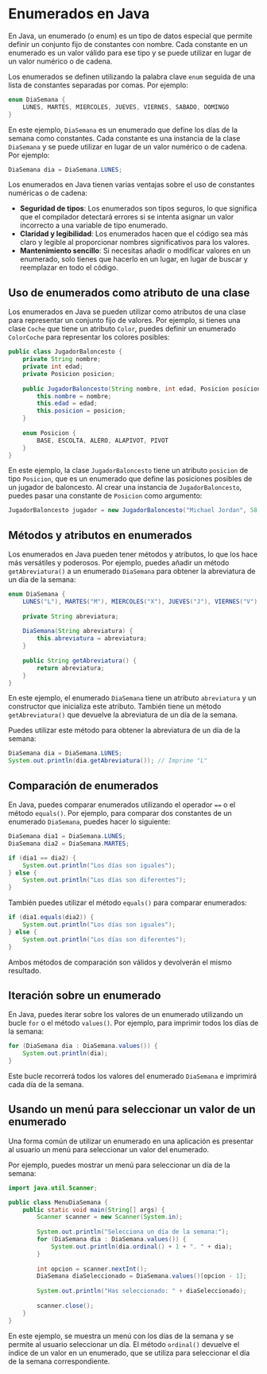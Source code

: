 # Enumerados en Java

En Java, un enumerado (o enum) es un tipo de datos especial que permite definir un conjunto fijo de constantes con nombre. Cada constante en un enumerado es un valor válido para ese tipo y se puede utilizar en lugar de un valor numérico o de cadena.   

Los enumerados se definen utilizando la palabra clave `enum` seguida de una lista de constantes separadas por comas. Por ejemplo:

```java
enum DiaSemana {
    LUNES, MARTES, MIERCOLES, JUEVES, VIERNES, SABADO, DOMINGO
}
```

En este ejemplo, `DiaSemana` es un enumerado que define los días de la semana como constantes. Cada constante es una instancia de la clase `DiaSemana` y se puede utilizar en lugar de un valor numérico o de cadena. Por ejemplo:

```java
DiaSemana dia = DiaSemana.LUNES;
```

Los enumerados en Java tienen varias ventajas sobre el uso de constantes numéricas o de cadena:

- **Seguridad de tipos**: Los enumerados son tipos seguros, lo que significa que el compilador detectará errores si se intenta asignar un valor incorrecto a una variable de tipo enumerado.
- **Claridad y legibilidad**: Los enumerados hacen que el código sea más claro y legible al proporcionar nombres significativos para los valores.
- **Mantenimiento sencillo**: Si necesitas añadir o modificar valores en un enumerado, solo tienes que hacerlo en un lugar, en lugar de buscar y reemplazar en todo el código.

## Uso de enumerados como atributo de una clase

Los enumerados en Java se pueden utilizar como atributos de una clase para representar un conjunto fijo de valores. Por ejemplo, si tienes una clase `Coche` que tiene un atributo `Color`, puedes definir un enumerado `ColorCoche` para representar los colores posibles:

```java
public class JugadorBaloncesto {
    private String nombre;
    private int edad;
    private Posicion posicion;
    
    public JugadorBaloncesto(String nombre, int edad, Posicion posicion) {
        this.nombre = nombre;
        this.edad = edad;
        this.posicion = posicion;
    }
    
    enum Posicion {
        BASE, ESCOLTA, ALERO, ALAPIVOT, PIVOT
    }
}

```

En este ejemplo, la clase `JugadorBaloncesto` tiene un atributo `posicion` de tipo `Posicion`, que es un enumerado que define las posiciones posibles de un jugador de baloncesto. Al crear una instancia de `JugadorBaloncesto`, puedes pasar una constante de `Posicion` como argumento:

```java
JugadorBaloncesto jugador = new JugadorBaloncesto("Michael Jordan", 58, JugadorBaloncesto.Posicion.ESCOLTA);
```

## Métodos y atributos en enumerados

Los enumerados en Java pueden tener métodos y atributos, lo que los hace más versátiles y poderosos. 
Por ejemplo, puedes añadir un método `getAbreviatura()` a un enumerado `DiaSemana` para obtener la abreviatura de un día de la semana:

```java
enum DiaSemana {
    LUNES("L"), MARTES("M"), MIERCOLES("X"), JUEVES("J"), VIERNES("V"), SABADO("S"), DOMINGO("D");
    
    private String abreviatura;
    
    DiaSemana(String abreviatura) {
        this.abreviatura = abreviatura;
    }
    
    public String getAbreviatura() {
        return abreviatura;
    }
}
```

En este ejemplo, el enumerado `DiaSemana` tiene un atributo `abreviatura` y un constructor que inicializa este atributo. También tiene un método `getAbreviatura()` que devuelve la abreviatura de un día de la semana. 

Puedes utilizar este método para obtener la abreviatura de un día de la semana:

```java
DiaSemana dia = DiaSemana.LUNES;
System.out.println(dia.getAbreviatura()); // Imprime "L"
```

## Comparación de enumerados

En Java, puedes comparar enumerados utilizando el operador `==` o el método `equals()`.
Por ejemplo, para comparar dos constantes de un enumerado `DiaSemana`, puedes hacer lo siguiente:

```java
DiaSemana dia1 = DiaSemana.LUNES;
DiaSemana dia2 = DiaSemana.MARTES;

if (dia1 == dia2) {
    System.out.println("Los días son iguales");
} else {
    System.out.println("Los días son diferentes");
}
```

También puedes utilizar el método `equals()` para comparar enumerados:

```java
if (dia1.equals(dia2)) {
    System.out.println("Los días son iguales");
} else {
    System.out.println("Los días son diferentes");
}
```

Ambos métodos de comparación son válidos y devolverán el mismo resultado.

## Iteración sobre un enumerado

En Java, puedes iterar sobre los valores de un enumerado utilizando un bucle `for` o el método `values()`. Por ejemplo, para imprimir todos los días de la semana:

```java
for (DiaSemana dia : DiaSemana.values()) {
    System.out.println(dia);
}
```

Este bucle recorrerá todos los valores del enumerado `DiaSemana` e imprimirá cada día de la semana.

## Usando un menú para seleccionar un valor de un enumerado

Una forma común de utilizar un enumerado en una aplicación es presentar al usuario un menú para seleccionar un valor del enumerado. 

Por ejemplo, puedes mostrar un menú para seleccionar un día de la semana:

```java
import java.util.Scanner;

public class MenuDiaSemana {
    public static void main(String[] args) {
        Scanner scanner = new Scanner(System.in);
        
        System.out.println("Selecciona un día de la semana:");
        for (DiaSemana dia : DiaSemana.values()) {
            System.out.println(dia.ordinal() + 1 + ". " + dia);
        }
        
        int opcion = scanner.nextInt();
        DiaSemana diaSeleccionado = DiaSemana.values()[opcion - 1];
        
        System.out.println("Has seleccionado: " + diaSeleccionado);
        
        scanner.close();
    }
}
```

En este ejemplo, se muestra un menú con los días de la semana y se permite al usuario seleccionar un día. El método `ordinal()` devuelve el índice de un valor en un enumerado, que se utiliza para seleccionar el día de la semana correspondiente.    

